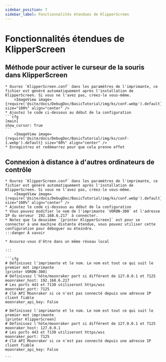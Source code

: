```yaml
---
sidebar_position: 7
sidebar_label: Fonctionnalités étendues de KlipperScreen
---
```


# Fonctionnalités étendues de KlipperScreen

## Méthode pour activer le curseur de la souris dans KlipperScreen

    * Ouvrez `KlipperScreen.conf` dans les paramètres de l'imprimante, ce fichier est généré automatiquement après l'installation de KlipperScreen. Si vous ne l'avez pas, créez-le vous-même.
        <ImageView image={require('@site/docs/DebugDoc/BasicTutorial/img/ks/conf.webp').default} size="100%" align="center" />
    * Ajoutez le code ci-dessous au début de la configuration
    ```cfg
    [main]
    show_cursor: True
    ```
        <ImageView image={require('@site/docs/DebugDoc/BasicTutorial/img/ks/conf-1.webp').default} size="80%" align="center" />
    * Enregistrez et redémarrez pour que cela prenne effet

## Connexion à distance à d'autres ordinateurs de contrôle

    * Ouvrez `KlipperScreen.conf` dans les paramètres de l'imprimante, ce fichier est généré automatiquement après l'installation de KlipperScreen. Si vous ne l'avez pas, créez-le vous-même.
        <ImageView image={require('@site/docs/DebugDoc/BasicTutorial/img/ks/conf.webp').default} size="100%" align="center" />
    * Ajoutez le code ci-dessous au début de la configuration
    * Vous pouvez modifier le nom de l'imprimante `VORON-300` et l'adresse IP du serveur `192.168.6.217` à connecter.
    * Notez que la deuxième `[printer KlipperScreen]` est pour se connecter à une machine distante étendue, vous pouvez utiliser cette configuration pour déboguer ou éteindre.
    :::danger À savoir

    * Assurez-vous d'être dans un même réseau local

    :::

    ```cfg
    # Définissez l'imprimante et le nom. Le nom est tout ce qui suit le premier mot imprimante
    [printer VORON-300]
    # Définissez l'hôte/moonraker port si différent de 127.0.0.1 et 7125
    moonraker_host: 192.168.6.217
    # Les ports 443 et 7130 utiliseront https/wss
    moonraker_port: 7125
    # Clé API Moonraker si ce n'est pas connecté depuis une adresse IP client fiable
    moonraker_api_key: False

    # Définissez l'imprimante et le nom. Le nom est tout ce qui suit le premier mot imprimante
    [printer KlipperScreen]
    # Définissez l'hôte/moonraker port si différent de 127.0.0.1 et 7125
    moonraker_host: 127.0.0.1
    # Les ports 443 et 7130 utiliseront https/wss
    moonraker_port: 7125
    # Clé API Moonraker si ce n'est pas connecté depuis une adresse IP client fiable
    moonraker_api_key: False

    ```